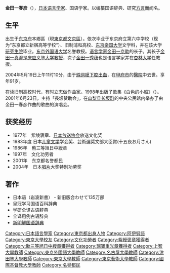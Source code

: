 {{japanese|japanese=金田一 春彦|kana=きんだいち はるひこ|romaji=Kindaichi Haruhiko}}
'''金田一春彦'''（{{bd|1913年|4月3日|2004年|5月19日|Kindaichi Haruhiko}}），[[日本|日本]][[语言学家|语言学家]]、国语学家。以编纂国语辞典、研究[[方言|方言]]而闻名。

==生平==
出生于[[东京府|东京府]]本鄉區（現[[東京都|東京都]][[文京區|文京區]]）。依次毕业于东京府立第六中学校（现为“东京都立新宿高等学校”）、旧制浦和高校、[[东京帝国大学|东京帝国大学]]文学科，并在该大学[[研究生院|研究生院]]毕业。[[东京外国语大学|东京外国语大学]]名誉教授。[[语言学家|语言学家]][[金田一京助|金田一京助]]的长子。其长子[[金田一真澄|金田一真澄]]是[[庆应义塾大学|庆应义塾大学]][[教授|教授]]，次子[[金田一秀穗|金田一秀穗]]也是语言学家并在[[杏林大学|杏林大学]]任教授。

2004年5月19日上午11时10分，由于[[蛛网膜下腔出血|蛛网膜下腔出血]]，在[[甲府市|甲府市]]的[[醫院|醫院]]中去世。享年91岁。

在读旧制高校时代，有时立志做作曲家。1998年出版了歌集《白色的小船》（{{lang|ja|白いボート}}）。2001年6月23日，主持「長坂赞助会」，在[[山梨县|山梨县]][[长坂町|长坂町]]的中央公民馆内举办了由金田一春彦作曲的歌曲的演唱会。

==获奖经历==
*1977年　紫绫褒章、[[日本放送協會|日本放送协会]]放送文化奖
*1983年度 日本[[儿童文学|儿童文学]]学会奖、芸術選奨文部大臣賞(十五夜お月さん)
*1986年　勲三等旭日中綬章
*1997年　文化功劳者
*2001年　东京都名誉都民
*2004年　日本[[唱片|唱片]]大奖特别功劳奖

==著作==

* 日本语（岩波新書） - 新旧版合わせて135万部
* 皇冠学习国语百科辞典
* 学研全译古语辞典
* 全译用例古语辞典
* [[新明解国语辞典|新明解国语辞典]]

{{Authority control}}
{{DEFAULTSORT:Kindaichi Haruhiko}}
[[Category:日本語言學家|Category:日本語言學家]]
[[Category:東京都出身人物|Category:東京都出身人物]]
[[Category:阿伊努語|Category:阿伊努語]]
[[Category:東京大學校友|Category:東京大學校友]]
[[Category:文化功勞者|Category:文化功勞者]]
[[Category:紫綬褒章獲得者|Category:紫綬褒章獲得者]]
[[Category:勳三等旭日中綬章獲得者|Category:勳三等旭日中綬章獲得者]]
[[Category:瑞寶重光章獲得者|Category:瑞寶重光章獲得者]]
[[Category:上智大學教師|Category:上智大學教師]]
[[Category:東京外國語大學教師|Category:東京外國語大學教師]]
[[Category:名古屋大學教師|Category:名古屋大學教師]]
[[Category:津田塾大學教師|Category:津田塾大學教師]]
[[Category:東京大學教師|Category:東京大學教師]]
[[Category:東京藝術大學教師|Category:東京藝術大學教師]]
[[Category:國際基督教大學教師|Category:國際基督教大學教師]]
[[Category:名譽都民|Category:名譽都民]]